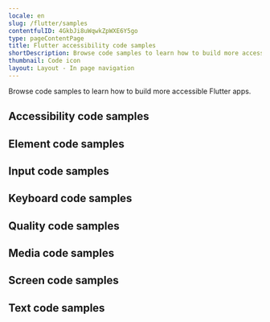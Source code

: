 ```yaml
---
locale: en
slug: /flutter/samples
contentfulID: 4GkbJi8uWqwkZpWXE6Y5go
type: pageContentPage
title: Flutter accessibility code samples
shortDescription: Browse code samples to learn how to build more accessible Flutter apps.
thumbnail: Code icon
layout: Layout - In page navigation
---
```


Browse code samples to learn how to build more accessible Flutter apps.

## Accessibility code samples

<LinkList title="List of Flutter Accessibility Code samples" isHighlighted={true}>
  <LinkListItem url="/en/docs/flutter/samples/accessibility-action" title="Accessibility action" pageTitle="Accessibility action on Flutter" shortDescription="Accessibility actions provide alternative ways for users of assistive technologies to perform actions."/>
  <LinkListItem url="/en/docs/flutter/samples/accessibility-announcement" title="Accessibility announcement" pageTitle="Accessibility announcement on Flutter" shortDescription="Users of assistive technologies should be made aware of important changes in content through accessibility announcements."/>
  <LinkListItem url="/en/docs/flutter/samples/accessibility-dialog" title="Accessibility dialog" pageTitle="Accessibility dialog on Flutter" shortDescription="A dialog overlays the screen and offers one or more actions to proceed."/>
  <LinkListItem url="/en/docs/flutter/samples/accessibility-focus-indicator" title="Accessibility focus indicator" pageTitle="Accessibility focus indicator on Flutter" shortDescription="Users should know which element has focus when using a keyboard or assistive technology."/>
  <LinkListItem url="/en/docs/flutter/samples/accessibility-focus" title="Accessibility focus" pageTitle="Accessibility focus on Flutter" shortDescription="Sometimes you need to programmatically move the accessibility focus to a specific element."/>
  <LinkListItem url="/en/docs/flutter/samples/accessibility-focusability" title="Accessibility focusability" pageTitle="Accessibility focusability on Flutter" shortDescription="An element should indicate whether it should be focusable by assistive technologies or not."/>
  <LinkListItem url="/en/docs/flutter/samples/accessibility-group" title="Accessibility group" pageTitle="Accessibility group on Flutter" shortDescription="It is easier and quicker for users of assistive technologies to interact with grouped elements."/>
  <LinkListItem url="/en/docs/flutter/samples/accessibility-hint" title="Accessibility hint" pageTitle="Accessibility hint on Flutter" shortDescription="An accessibility hint helps users to understand what will happen after performing an action."/>
  <LinkListItem url="/en/docs/flutter/samples/accessibility-language" title="Accessibility language" pageTitle="Accessibility language on Flutter" shortDescription="When content is written in multiple languages, foreign words should ideally be indicated in their respective language."/>
  <LinkListItem url="/en/docs/flutter/samples/accessibility-label" title="Accessibility label" pageTitle="Accessibility label on Flutter" shortDescription="An accessibility label helps users of assistive technologies to identify elements on the screen."/>
  <LinkListItem url="/en/docs/flutter/samples/accessibility-link" title="Accessibility link" pageTitle="Accessibility link on Flutter" shortDescription="Links should be accessible for users of assistive technologies."/>
  <LinkListItem url="/en/docs/flutter/samples/accessibility-live-region" title="Accessibility live region" pageTitle="Accessibility live region on Flutter" shortDescription="A live region allows users of assistive technologies to receive updates whenever important information on the screen changes."/>
  <LinkListItem url="/en/docs/flutter/samples/accessibility-modal" title="Accessibility modal" pageTitle="Accessibility modal on Flutter" shortDescription="A modal overlays the screen with additional content."/>
  <LinkListItem url="/en/docs/flutter/samples/accessibility-name" title="Accessibility name" pageTitle="Accessibility name on Flutter" shortDescription="The accessibility name indicates the name used for interface elements by assistive technologies."/>
  <LinkListItem url="/en/docs/flutter/samples/accessibility-order" title="Accessibility order" pageTitle="Accessibility order on Flutter" shortDescription="Assistive technologies try to determine a logical accessibility order based on the placement and properties of the elements on the screen."/>
  <LinkListItem url="/en/docs/flutter/samples/accessibility-role" title="Accessibility role" pageTitle="Accessibility role on Flutter" shortDescription="An accessibility role helps users of assistive technologies to understand the purpose of elements on the screen."/>
  <LinkListItem url="/en/docs/flutter/samples/accessibility-state" title="Accessibility state" pageTitle="Accessibility state on Flutter" shortDescription="An accessibility state helps users of assistive technologies to understand the state of elements on the screen."/>
  <LinkListItem url="/en/docs/flutter/samples/accessibility-value" title="Accessibility value" pageTitle="Accessibility value on Flutter" shortDescription="An accessibility value helps users of assistive technologies to understand the value of elements on the screen."/>
</LinkList>

## Element code samples

<LinkList title="List of Flutter Element Code samples" isHighlighted={true}>
  <LinkListItem url="/en/docs/flutter/samples/element-focus-change" title="Element focus change" pageTitle="Element focus change on Flutter" shortDescription="Whenever an element receives focus, it should not automatically trigger an event which changes context."/>
  <LinkListItem url="/en/docs/flutter/samples/element-identification" title="Element identification" pageTitle="Element identification on Flutter" shortDescription="Functionality that is repeated on multiple screens should use consistent identification."/>
  <LinkListItem url="/en/docs/flutter/samples/element-position" title="Element position" pageTitle="Element position on Flutter" shortDescription="Components that are repeated on multiple screens should have a consistent position."/>
</LinkList>

## Input code samples

<LinkList title="List of Flutter Input Code samples" isHighlighted={true}>
  <LinkListItem url="/en/docs/flutter/samples/input-cancellation" title="Input cancellation" pageTitle="Input cancellation on Flutter" shortDescription="Users should be able to cancel accidental interaction."/>
  <LinkListItem url="/en/docs/flutter/samples/input-content-type" title="Input content type" pageTitle="Input content type on Flutter" shortDescription="Setting the content type for input fields helps user entering data."/>
  <LinkListItem url="/en/docs/flutter/samples/input-errors" title="Input errors" pageTitle="Input errors on Flutter" shortDescription="Users should be notified when they make input errors."/>
  <LinkListItem url="/en/docs/flutter/samples/input-gestures" title="Input gestures" pageTitle="Input gestures on Flutter" shortDescription="Gesture activated functionality should also be available without the use of gestures."/>
  <LinkListItem url="/en/docs/flutter/samples/input-instructions" title="Input instructions" pageTitle="Input instructions on Flutter" shortDescription="When a label might not describe the requested input sufficiently, you should add additional instructions."/>
  <LinkListItem url="/en/docs/flutter/samples/input-keyboard-type" title="Input keyboard type" pageTitle="Input keyboard type on Flutter" shortDescription="Setting the keyboard type for input fields helps user entering data."/>
  <LinkListItem url="/en/docs/flutter/samples/input-label" title="Input label" pageTitle="Input label on Flutter" shortDescription="Input fields should have labels so that users know what input data is expected."/>
  <LinkListItem url="/en/docs/flutter/samples/input-motion" title="Input motion" pageTitle="Input motion on Flutter" shortDescription="Provide an alternative way for actions activated by motion, to allow everyone to use the functionality."/>
  <LinkListItem url="/en/docs/flutter/samples/input-predictable" title="Input predictable" pageTitle="Input predictable on Flutter" shortDescription="Whenever a user provides input, there should be no change of context."/>
</LinkList>

## Keyboard code samples

<LinkList title="List of Flutter Keyboard Code samples" isHighlighted={true}>
  <LinkListItem url="/en/docs/flutter/samples/keyboard-order" title="Keyboard order" pageTitle="Keyboard order on Flutter" shortDescription="By adjusting the keyboard order, you can provide a great experience for users that control their device using a hardware keyboard."/>
  <LinkListItem url="/en/docs/flutter/samples/keyboard-shortcuts" title="Keyboard shortcuts" pageTitle="Keyboard shortcuts on Flutter" shortDescription="Most people operate their smartphones with touch, but some people use an external keyboard."/>
</LinkList>

## Quality code samples

<LinkList title="List of Flutter Quality Code samples" isHighlighted={true}>
  <LinkListItem url="/en/docs/flutter/samples/linting" title="Linting" pageTitle="Linting on Flutter" shortDescription="Linting is the process of running a tool which analyzes your code for potential errors."/>
</LinkList>

## Media code samples

<LinkList title="List of Flutter Media Code samples" isHighlighted={true}>
  <LinkListItem url="/en/docs/flutter/samples/audio-control" title="Audio control" pageTitle="Audio control on Flutter" shortDescription="Users should be able to control audio whenever it plays automatically."/>
  <LinkListItem url="/en/docs/flutter/samples/audio-description" title="Audio description" pageTitle="Audio description on Flutter" shortDescription="Videos should include audio description when important visual details are shown which you cannot hear."/>
  <LinkListItem url="/en/docs/flutter/samples/live-captions" title="Live captions" pageTitle="Live captions on Flutter" shortDescription="Captions should be provided in real-time to enable users to understand what is being said in live videos."/>
  <LinkListItem url="/en/docs/flutter/samples/captions" title="Captions" pageTitle="Captions on Flutter" shortDescription="Captions should be provided to enable users to understand what is being said in videos."/>
  <LinkListItem url="/en/docs/flutter/samples/transcript" title="Transcript" pageTitle="Transcript on Flutter" shortDescription="Videos should contain a transcript to allow users to read what is shown in media, such as a video or podcast."/>
</LinkList>

## Screen code samples

<LinkList title="List of Flutter Screen Code samples" isHighlighted={true}>
  <LinkListItem url="/en/docs/flutter/samples/reduced-animations" title="Reduced animations" pageTitle="Reduced animations on Flutter" shortDescription="Content which conveys a sense of motion can be a barrier for users."/>
  <LinkListItem url="/en/docs/flutter/samples/contrast" title="Contrast" pageTitle="Contrast on Flutter" shortDescription="Apps should provide enough contrast between text and its background so that it can be read by people with moderately low vision."/>
  <LinkListItem url="/en/docs/flutter/samples/dark-mode" title="Dark mode" pageTitle="Dark mode on Flutter" shortDescription="Dark mode darkens background colours and provides a more comfortable viewing experience in low light."/>
  <LinkListItem url="/en/docs/flutter/samples/frequent-flashes" title="Frequent flashes" pageTitle="Frequent flashes on Flutter" shortDescription="Rapidly flashing images or views can cause seizures for some users."/>
  <LinkListItem url="/en/docs/flutter/samples/descriptive-headers" title="Descriptive headers" pageTitle="Descriptive headers on Flutter" shortDescription="Screens should have descriptive headers, this helps users find specific content and orient themselves within your app."/>
  <LinkListItem url="/en/docs/flutter/samples/descriptive-labels" title="Descriptive labels" pageTitle="Descriptive labels on Flutter" shortDescription="Screens should have descriptive labels, these help users recognize which purpose controls have."/>
  <LinkListItem url="/en/docs/flutter/samples/screen-orientation" title="Screen orientation" pageTitle="Screen orientation on Flutter" shortDescription="Apps should adapt to the preferred display orientation of the user."/>
  <LinkListItem url="/en/docs/flutter/samples/reflow" title="Reflow" pageTitle="Reflow on Flutter" shortDescription="Content on the screen should reflow based on the users' preferences."/>
  <LinkListItem url="/en/docs/flutter/samples/search-functionality" title="Search functionality" pageTitle="Search functionality on Flutter" shortDescription="Users might have difficulty finding a specific screen."/>
  <LinkListItem url="/en/docs/flutter/samples/skip-content" title="Skip content" pageTitle="Skip content on Flutter" shortDescription="It can be helpful for users to skip repeated blocks of content."/>
  <LinkListItem url="/en/docs/flutter/samples/adjustable-timing" title="Adjustable timing" pageTitle="Adjustable timing on Flutter" shortDescription="Everyone, including people with disabilities, should have adequate time to interact with your app."/>
  <LinkListItem url="/en/docs/flutter/samples/screen-title" title="Screen title" pageTitle="Screen title on Flutter" shortDescription="Each screen should have a descriptive title, which helps users with identifying the screen."/>
</LinkList>

## Text code samples

<LinkList title="List of Flutter Text Code samples" isHighlighted={true}>
  <LinkListItem url="/en/docs/flutter/samples/bold-text" title="Bold text" pageTitle="Bold text on Flutter" shortDescription="Apps should use bold text when users have indicated this as a preference in the system settings."/>
  <LinkListItem url="/en/docs/flutter/samples/text-element" title="Text element" pageTitle="Text element on Flutter" shortDescription="Always use text elements to display text, unless this is not possible due to styling, such as text logo's."/>
  <LinkListItem url="/en/docs/flutter/samples/localization" title="Localization" pageTitle="Localization on Flutter" shortDescription="Assistive technologies, such as the screen reader, use the locale for the pronunciation of utterances."/>
  <LinkListItem url="/en/docs/flutter/samples/scale-text" title="Scale text" pageTitle="Scale text on Flutter" shortDescription="Apps should scale text to the size specified by users in the system settings."/>
  <LinkListItem url="/en/docs/flutter/samples/text-spacing" title="Text spacing" pageTitle="Text spacing on Flutter" shortDescription="Content should adapt to increased spacing between lines, words, letters, and paragraphs."/>
  <LinkListItem url="/en/docs/flutter/samples/text-truncation" title="Text truncation" pageTitle="Text truncation on Flutter" shortDescription="Text should never get truncated in your app, even when users have enlarged their font size."/>
</LinkList>